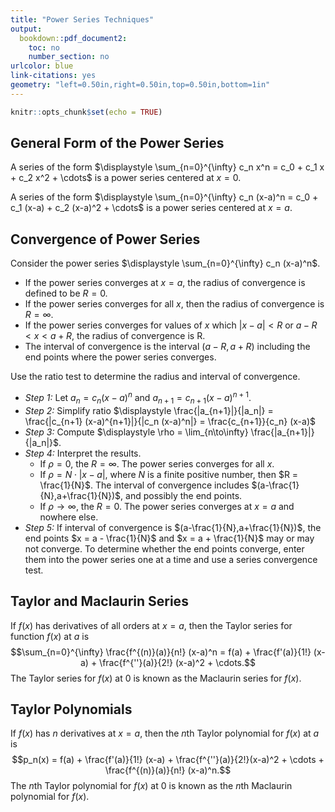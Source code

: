 ---
title: "Power Series Techniques"
output:
  bookdown::pdf_document2:
    toc: no
    number_section: no
urlcolor: blue
link-citations: yes
geometry: "left=0.50in,right=0.50in,top=0.50in,bottom=1in"
---

```{r setup, include=FALSE}
knitr::opts_chunk$set(echo = TRUE)
```

## General Form of the Power Series

A series of the form
$\displaystyle \sum_{n=0}^{\infty} c_n x^n = c_0 + c_1 x + c_2 x^2 + \cdots$ is a power series centered at $x=0$.

A series of the form $\displaystyle \sum_{n=0}^{\infty} c_n (x-a)^n = c_0 + c_1 (x-a) + c_2 (x-a)^2 + \cdots$ is a power series centered at $x=a$.

## Convergence of Power Series

Consider the power series $\displaystyle \sum_{n=0}^{\infty} c_n (x-a)^n$.

  * If the power series converges at $x=a$, the radius of convergence is defined to be $R=0$.
  * If the power series converges for all $x$, then the radius of convergence is $R = \infty$.
  * If the power series converges for values of $x$ which $|x-a|<R$ or $a-R < x < a+R$, the radius of convergence is R.
  * The interval of convergence is the interval $(a-R,a+R)$ including the end points where the power series converges.
    
Use the ratio test to determine the radius and interval of convergence.

  * *Step 1:* Let $\displaystyle a_n = c_n (x-a)^n$ and $\displaystyle a_{n+1} = c_{n+1} (x-a)^{n+1}$.
  * *Step 2:* Simplify ratio $\displaystyle \frac{|a_{n+1}|}{|a_n|} = \frac{|c_{n+1} (x-a)^{n+1}|}{|c_n (x-a)^n|} = \frac{c_{n+1}}{c_n} (x-a)$
  * *Step 3:* Compute $\displaystyle \rho = \lim_{n\to\infty} \frac{|a_{n+1}|}{|a_n|}$.
  * *Step 4:* Interpret the results.
      - If $\rho = 0$, the $R = \infty$. The power series converges for all $x$.
      - If $\rho = N \cdot |x-a|$, where $N$ is a finite positive number, then $R = \frac{1}{N}$. The interval of convergence includes $(a-\frac{1}{N},a+\frac{1}{N})$, and possibly the end points.
      - If $\rho \to \infty$, the $R=0$. The power series converges at $x=a$ and nowhere else.
  * *Step 5:* If interval of convergence is $(a-\frac{1}{N},a+\frac{1}{N})$, the end points $x = a - \frac{1}{N}$ and $x = a + \frac{1}{N}$ may or may not converge. To determine whether the end points converge, enter them into the power series one at a time and use a series convergence test.

## Taylor and Maclaurin Series

If $f(x)$ has derivatives of all orders at $x = a$, then the Taylor series for function $f(x)$ at $a$ is
$$\sum_{n=0}^{\infty} \frac{f^{(n)}(a)}{n!} (x-a)^n = f(a) + \frac{f'(a)}{1!} (x-a) + \frac{f^{''}(a)}{2!} (x-a)^2 + \cdots.$$
The Taylor series for $f(x)$ at $0$ is known as the Maclaurin series for $f(x)$.

## Taylor Polynomials

If $f(x)$ has $n$ derivatives at $x = a$, then the $n$th Taylor polynomial for $f(x)$ at $a$ is
$$p_n(x) = f(a) + \frac{f'(a)}{1!} (x-a) + \frac{f^{''}(a)}{2!}(x-a)^2 + \cdots + \frac{f^{(n)}(a)}{n!} (x-a)^n.$$
The $n$th Taylor polynomial for $f(x)$ at $0$ is known as the $n$th Maclaurin polynomial for $f(x)$.
